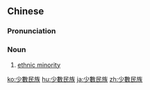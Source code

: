 {{also|少数民族}}
==Chinese==
{{zh-forms|s=少数民族|type=22}}

===Pronunciation===
{{zh-pron
|m=shǎoshù mínzú
|c=siu2 sou3 man4 zuk6
|mn=chió-sò͘ bîn-cho̍k/siáu-sò͘ bîn-cho̍k
|ma=zh-cmn-少數民族.ogg
|cat=n
}}

===Noun===
{{zh-noun}}

# [[ethnic minority]]

[[ko:少數民族]]
[[hu:少數民族]]
[[ja:少數民族]]
[[zh:少數民族]]